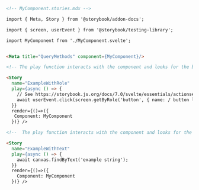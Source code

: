 ```md
<!-- MyComponent.stories.mdx -->

import { Meta, Story } from '@storybook/addon-docs';

import { screen, userEvent } from '@storybook/testing-library';

import MyComponent from './MyComponent.svelte';


<Meta title="QueryMethods" component={MyComponent}/>

<!-- The play function interacts with the component and looks for the button. -->

<Story
  name="ExampleWithRole"
  play={async () => {
    // See https://storybook.js.org/docs/7.0/svelte/essentials/actions#automatically-matching-args to learn how to setup logging in the Actions panel
    await userEvent.click(screen.getByRole('button', { name: / button label/i }));
  }}
  render={()=>({
   Component: MyComponent
  })} />

<!--  The play function interacts with the component and looks for the text-->

<Story
  name="ExampleWithText"
  play={async () => {
    await canvas.findByText('example string');
  }}
  render={()=>({
    Component: MyComponent
  })} />
```
